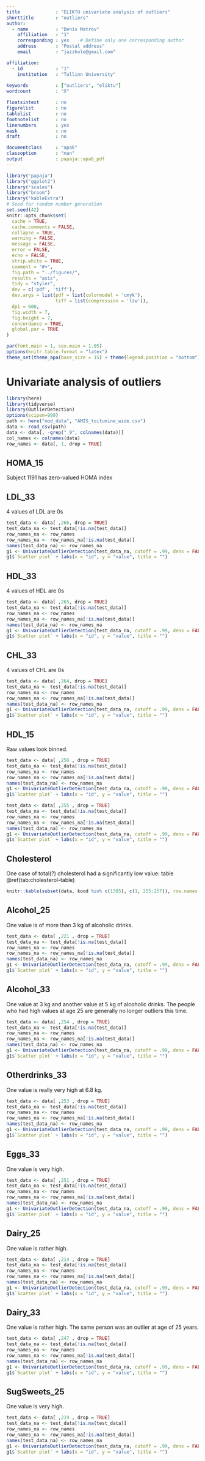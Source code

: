 ```yaml
---
title             : "ELIKTU univariate analysis of outliers"
shorttitle        : "outliers"
author:
  - name          : "Denis Matrov"
    affiliation   : "1"
    corresponding : yes    # Define only one corresponding author
    address       : "Postal address"
    email         : "jazzhole@gmail.com"

affiliation:
  - id            : "1"
    institution   : "Tallinn University"
    
keywords          : ["outliers", "eliktu"]
wordcount         : "X"

floatsintext      : no
figurelist        : no
tablelist         : no
footnotelist      : no
linenumbers       : yes
mask              : no
draft             : no

documentclass     : "apa6"
classoption       : "man"
output            : papaja::apa6_pdf
---
```


```r
library("papaja")
library("ggplot2")
library("scales")
library("broom")
library("kableExtra")
# Seed for random number generation
set.seed(42)
knitr::opts_chunk$set(
  cache = TRUE,
  cache.comments = FALSE,
  collapse = TRUE,
  warning = FALSE,
  message = FALSE,
  error = FALSE,
  echo = FALSE,
  strip.white = TRUE,
  comment = "#>",
  fig.path = "../figures/",
  results = "asis",
  tidy = "styler",
  dev = c('pdf', 'tiff'),
  dev.args = list(pdf = list(colormodel = 'cmyk'), 
                  tiff = list(compression = 'lzw')),
  dpi = 600,
  fig.width = 7,
  fig.height = 7,
  concordance = TRUE,
  global.par = TRUE
)

par(font.main = 1, cex.main = 1.05)
options(knitr.table.format = "latex")
theme_set(theme_apa(base_size = 15) + theme(legend.position = "bottom"))
```


# Univariate analysis of outliers

```r
library(here)
library(tidyverse)
library(OutlierDetection)
options(scipen=999)
path <- here("mod_data", "AMIS_toitumine_wide.csv")
data <- read_csv(path)
data <- data[, -grep("_9", colnames(data))]
col_names <- colnames(data)
row_names <- data[, 1, drop = TRUE]
```

## HOMA_15
Subject 1191 has zero-valued HOMA index


## LDL_33
4 values of LDL are 0s

```r
test_data <- data[ ,266, drop = TRUE]
test_data_na <- test_data[!is.na(test_data)]
row_names_na <- row_names
row_names_na <- row_names_na[!is.na(test_data)]
names(test_data_na) <- row_names_na
g1 <- UnivariateOutlierDetection(test_data_na, cutoff = .99, dens = FALSE, depth = TRUE, dist = TRUE, Method = "euclidean", rnames = TRUE)
g1$`Scatter plot` + labs(x = "id", y = "value", title = "")
```

## HDL_33
4 values of HDL are 0s

```r
test_data <- data[ ,265, drop = TRUE]
test_data_na <- test_data[!is.na(test_data)]
row_names_na <- row_names
row_names_na <- row_names_na[!is.na(test_data)]
names(test_data_na) <- row_names_na
g1 <- UnivariateOutlierDetection(test_data_na, cutoff = .99, dens = FALSE, depth = TRUE, dist = TRUE, Method = "euclidean", rnames = TRUE)
g1$`Scatter plot` + labs(x = "id", y = "value", title = "")
```

## CHL_33
4 values of CHL are 0s

```r
test_data <- data[ ,264, drop = TRUE]
test_data_na <- test_data[!is.na(test_data)]
row_names_na <- row_names
row_names_na <- row_names_na[!is.na(test_data)]
names(test_data_na) <- row_names_na
g1 <- UnivariateOutlierDetection(test_data_na, cutoff = .99, dens = FALSE, depth = TRUE, dist = TRUE, Method = "euclidean", rnames = TRUE)
g1$`Scatter plot` + labs(x = "id", y = "value", title = "")
```

## HDL_15
Raw values look binned.

```r
test_data <- data[ ,256 , drop = TRUE]
test_data_na <- test_data[!is.na(test_data)]
row_names_na <- row_names
row_names_na <- row_names_na[!is.na(test_data)]
names(test_data_na) <- row_names_na
g1 <- UnivariateOutlierDetection(test_data_na, cutoff = .99, dens = FALSE, depth = TRUE, dist = TRUE, Method = "euclidean", rnames = TRUE)
g1$`Scatter plot` + labs(x = "id", y = "value", title = "")
```

```r
test_data <- data[ ,255 , drop = TRUE]
test_data_na <- test_data[!is.na(test_data)]
row_names_na <- row_names
row_names_na <- row_names_na[!is.na(test_data)]
names(test_data_na) <- row_names_na
g1 <- UnivariateOutlierDetection(test_data_na, cutoff = .99, dens = FALSE, depth = TRUE, dist = TRUE, Method = "euclidean", rnames = TRUE)
g1$`Scatter plot` + labs(x = "id", y = "value", title = "")
```

## Cholesterol
One case of total(?) cholesterol had a significantly low value: table \@ref(tab:cholesterol-table)
```r
knitr::kable(subset(data, kood %in% c(1385), c(1, 255:257)), row.names = FALSE, caption = "One case with a very small value for cholesterol")
```

## Alcohol_25
One value is of more than 3 kg of alcoholic drinks.

```r
test_data <- data[ ,221 , drop = TRUE]
test_data_na <- test_data[!is.na(test_data)]
row_names_na <- row_names
row_names_na <- row_names_na[!is.na(test_data)]
names(test_data_na) <- row_names_na
g1 <- UnivariateOutlierDetection(test_data_na, cutoff = .99, dens = FALSE, depth = TRUE, dist = TRUE, Method = "euclidean", rnames = TRUE)
g1$`Scatter plot` + labs(x = "id", y = "value", title = "")
```

## Alcohol_33
One value at 3 kg and another value at 5 kg of alcoholic drinks. The people who had high values at age 25 are generally no longer outliers this time. 

```r
test_data <- data[ ,254 , drop = TRUE]
test_data_na <- test_data[!is.na(test_data)]
row_names_na <- row_names
row_names_na <- row_names_na[!is.na(test_data)]
names(test_data_na) <- row_names_na
g1 <- UnivariateOutlierDetection(test_data_na, cutoff = .99, dens = FALSE, depth = TRUE, dist = TRUE, Method = "euclidean", rnames = TRUE)
g1$`Scatter plot` + labs(x = "id", y = "value", title = "")
```

## Otherdrinks_33
One value is really very high at 6.8 kg.

```r
test_data <- data[ ,253 , drop = TRUE]
test_data_na <- test_data[!is.na(test_data)]
row_names_na <- row_names
row_names_na <- row_names_na[!is.na(test_data)]
names(test_data_na) <- row_names_na
g1 <- UnivariateOutlierDetection(test_data_na, cutoff = .99, dens = FALSE, depth = TRUE, dist = TRUE, Method = "euclidean", rnames = TRUE)
g1$`Scatter plot` + labs(x = "id", y = "value", title = "")
```

## Eggs_33
One value is very high.

```r
test_data <- data[ ,251 , drop = TRUE]
test_data_na <- test_data[!is.na(test_data)]
row_names_na <- row_names
row_names_na <- row_names_na[!is.na(test_data)]
names(test_data_na) <- row_names_na
g1 <- UnivariateOutlierDetection(test_data_na, cutoff = .99, dens = FALSE, depth = TRUE, dist = TRUE, Method = "euclidean", rnames = TRUE)
g1$`Scatter plot` + labs(x = "id", y = "value", title = "")
```

## Dairy_25
One value is rather high.

```r
test_data <- data[ ,214 , drop = TRUE]
test_data_na <- test_data[!is.na(test_data)]
row_names_na <- row_names
row_names_na <- row_names_na[!is.na(test_data)]
names(test_data_na) <- row_names_na
g1 <- UnivariateOutlierDetection(test_data_na, cutoff = .99, dens = FALSE, depth = TRUE, dist = TRUE, Method = "euclidean", rnames = TRUE)
g1$`Scatter plot` + labs(x = "id", y = "value", title = "")
```

## Dairy_33
One value is rather high. The same person was an outlier at age of 25 years.

```r
test_data <- data[ ,247 , drop = TRUE]
test_data_na <- test_data[!is.na(test_data)]
row_names_na <- row_names
row_names_na <- row_names_na[!is.na(test_data)]
names(test_data_na) <- row_names_na
g1 <- UnivariateOutlierDetection(test_data_na, cutoff = .99, dens = FALSE, depth = TRUE, dist = TRUE, Method = "euclidean", rnames = TRUE)
g1$`Scatter plot` + labs(x = "id", y = "value", title = "")
```

## SugSweets_25
One value is very high.

```r
test_data <- data[ ,219 , drop = TRUE]
test_data_na <- test_data[!is.na(test_data)]
row_names_na <- row_names
row_names_na <- row_names_na[!is.na(test_data)]
names(test_data_na) <- row_names_na
g1 <- UnivariateOutlierDetection(test_data_na, cutoff = .99, dens = FALSE, depth = TRUE, dist = TRUE, Method = "euclidean", rnames = TRUE)
g1$`Scatter plot` + labs(x = "id", y = "value", title = "")
```
